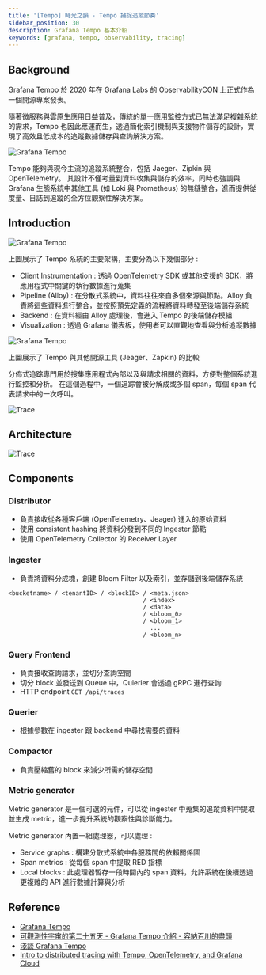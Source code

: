 ```yaml
---
title: '[Tempo] 時光之韻 - Tempo 捕捉追蹤節奏'
sidebar_position: 30
description: Grafana Tempo 基本介紹
keywords: [grafana, tempo, observability, tracing]
---
```


## Background

Grafana Tempo 於 2020 年在 Grafana Labs 的 ObservabilityCON 上正式作為一個開源專案發表。

隨著微服務與雲原生應用日益普及，傳統的單一應用監控方式已無法滿足複雜系統的需求，Tempo 也因此應運而生，透過簡化索引機制與支援物件儲存的設計，實現了高效且低成本的追蹤數據儲存與查詢解決方案。

![Grafana Tempo](/img/grafana/image-12.png)

Tempo 能夠與現今主流的追蹤系統整合，包括 Jaeger、Zipkin 與 OpenTelemetry。
其設計不僅考量到資料收集與儲存的效率，同時也強調與 Grafana 生態系統中其他工具 (如 Loki 與 Prometheus) 的無縫整合，進而提供從度量、日誌到追蹤的全方位觀察性解決方案。

## Introduction

![Grafana Tempo](/img/grafana/tempo.svg)

上圖展示了 Tempo 系統的主要架構，主要分為以下幾個部分 :

- Client Instrumentation : 透過 OpenTelemetry SDK 或其他支援的 SDK，將應用程式中關鍵的執行數據進行蒐集
- Pipeline (Alloy) : 在分散式系統中，資料往往來自多個來源與節點。Alloy 負責將這些資料進行整合，並按照預先定義的流程將資料轉發至後端儲存系統
- Backend : 在資料經由 Alloy 處理後，會進入 Tempo 的後端儲存模組
- Visualization : 透過 Grafana 儀表板，使用者可以直觀地查看與分析追蹤數據

![Grafana Tempo](/img/grafana/image-13.png)

上圖展示了 Tempo 與其他開源工具 (Jeager、Zapkin) 的比較

分佈式追踪專門用於搜集應用程式內部以及與請求相關的資料，方便對整個系統進行監控和分析。
在這個過程中，一個追踪會被分解成或多個 span，每個 span 代表請求中的一次呼叫。

![Trace](/img/grafana/image-15.png)

## Architecture

![Trace](/img/grafana/image-14.png)

## Components

### Distributor

- 負責接收從各種客戶端 (OpenTelemetry、Jeager) 進入的原始資料
- 使用 consistent hashing 將資料分發到不同的 Ingester 節點
- 使用 OpenTelemetry Collector 的 Receiver Layer

### Ingester

- 負責將資料分成塊，創建 Bloom Filter 以及索引，並存儲到後端儲存系統

```
<bucketname> / <tenantID> / <blockID> / <meta.json>
                                      / <index>
                                      / <data>
                                      / <bloom_0>
                                      / <bloom_1>
                                        ...
                                      / <bloom_n>
```

### Query Frontend

- 負責接收查詢請求，並切分查詢空間
- 切分 block 並發送到 Queue 中，Quierier 會透過 gRPC 進行查詢
- HTTP endpoint `GET /api/traces`

### Querier

- 根據參數在 ingester 跟 backend 中尋找需要的資料

### Compactor

- 負責壓縮舊的 block 來減少所需的儲存空間

### Metric generator

Metric generator 是一個可選的元件，可以從 ingester 中蒐集的追蹤資料中提取並生成 metric，進一步提升系統的觀察性與診斷能力。

Metric generator 內置一組處理器，可以處理 :

- Service graphs : 構建分散式系統中各服務間的依賴關係圖
- Span metrics : 從每個 span 中提取 RED 指標
- Local blocks : 此處理器暫存一段時間內的 span 資料，允許系統在後續透過更複雜的 API 進行數據計算與分析

## Reference

- [Grafana Tempo](https://grafana.com/oss/tempo/)
- [可觀測性宇宙的第二十五天 - Grafana Tempo 介紹 - 容納百川的盡頭](https://ithelp.ithome.com.tw/articles/10337516)
- [淺談 Grafana Tempo](https://ithelp.ithome.com.tw/articles/10302464)
- [Intro to distributed tracing with Tempo, OpenTelemetry, and Grafana Cloud](https://grafana.com/blog/2021/09/23/intro-to-distributed-tracing-with-tempo-opentelemetry-and-grafana-cloud/)
